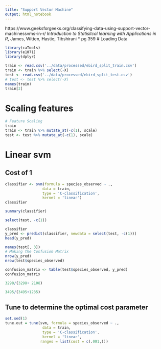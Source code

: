 ```yaml
---
title: "Support Vector Machine"
output: html_notebook
---
```


https://www.geeksforgeeks.org/classifying-data-using-support-vector-machinessvms-in-r/
_Introduction to Statisitcal learning with Applications in R_, James, Witten, Hastie, Tibshirani
* pg 359
# Loading Data
```r
library(caTools) 
library(e1071)
library(dplyr)
```

```r
train <- read.csv('../data/processed/ebird_split_train.csv')
train <- train %>% select(-X)
test <- read.csv('../data/processed/ebird_split_test.csv')
# test <- test %>% select(-X)
names(train)
train[2]
```

# Scaling features
```r
# Feature Scaling 
train
train <- train %>% mutate_at(-c(1), scale)
test <- test %>% mutate_at(-c(1), scale)
```

# Linear svm
## Cost of 1
```r
classifier <- svm(formula = species_observed ~ ., 
                 data = train, 
                 type = 'C-classification', 
                 kernel = 'linear')
classifier
```
```r
summary(classifier)
```
```r
select(test, -c(1))

classifier
y_pred <- predict(classifier, newdata = select(test, -c(1))) 
head(y_pred)

names(test[, 3])
# Making the Confusion Matrix 
nrow(y_pred)
nrow(test$species_observed)

confusion_matrix <- table(test$species_observed, y_pred) 
confusion_matrix
```

```r
3298/(3298+ 2108)
```

```r
3495/(3495+1235)
```

## Tune to determine the optimal cost parameter

```r
set.sed(1)
tune.out = tune(svm, formula = species_observed ~ ., 
                 data = train, 
                 type = 'C-classification', 
                 kernel = 'linear',
                ranges = list(cost = c(.001,)))
```